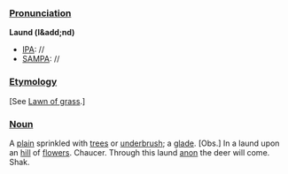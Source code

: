 ===[[Pronunciation]]===

'''Laund (l&add;nd)'''
*[[IPA]]: //
*[[SAMPA]]: //
===[[Etymology]]===

[See [[Lawn of grass]].]
===[[Noun]]===

A [[plain]] sprinkled with [[trees]] or [[underbrush]]; a [[glade]]. [Obs.]
In a laund upon an [[hill]] of [[flowers]]. Chaucer.
Through this laund [[anon]] the deer will come. Shak.